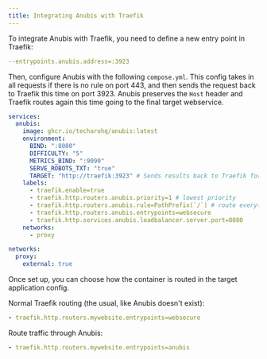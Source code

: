 ```yaml
---
title: Integrating Anubis with Traefik
---
```


To integrate Anubis with Traefik, you need to define a new entry point in Traefik:

```yml
--entrypoints.anubis.address=:3923
```

Then, configure Anubis with the following `compose.yml`. This config takes in all requests if there is no rule on port 443, and then sends the request back to Traefik this time on port 3923. Anubis preserves the `Host` header and Traefik routes again this time going to the final target webservice.

```yml
services:
  anubis:
    image: ghcr.io/techarohq/anubis:latest
    environment:
      BIND: ":8080"
      DIFFICULTY: "5"
      METRICS_BIND: ":9090"
      SERVE_ROBOTS_TXT: "true"
      TARGET: "http://traefik:3923" # Sends results back to Traefik for further routing
    labels:
      - traefik.enable=true
      - traefik.http.routers.anubis.priority=1 # lowest priority
      - traefik.http.routers.anubis.rule=PathPrefix(`/`) # route everything here
      - traefik.http.routers.anubis.entrypoints=websecure
      - traefik.http.services.anubis.loadbalancer.server.port=8080
    networks:
      - proxy

networks:
  proxy:
    external: true
```

Once set up, you can choose how the container is routed in the target application config.

Normal Traefik routing (the usual, like Anubis doesn't exist):

```yml
- traefik.http.routers.mywebsite.entrypoints=websecure
```

Route traffic through Anubis:

```yml
- traefik.http.routers.mywebsite.entrypoints=anubis
```